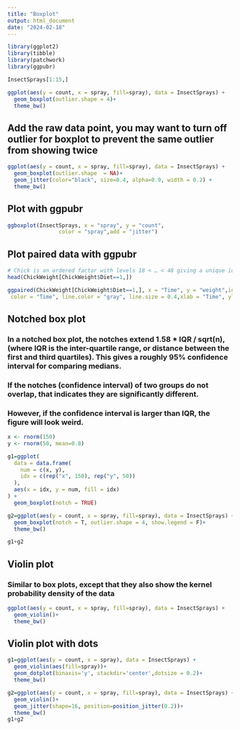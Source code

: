 ```yaml
---
title: "Boxplot"
output: html_document
date: "2024-02-18"
---
```


```r
library(ggplot2)
library(tibble)
library(patchwork)
library(ggpubr)
```

```r
InsectSprays[1:15,]
```

```r
ggplot(aes(y = count, x = spray, fill=spray), data = InsectSprays) +
  geom_boxplot(outlier.shape = 4)+
  theme_bw()
```

## Add the raw data point, you may want to turn off outlier for boxplot to prevent the same outlier from showing twice
```r
ggplot(aes(y = count, x = spray, fill=spray), data = InsectSprays) +
  geom_boxplot(outlier.shape  = NA)+
  geom_jitter(color="black", size=0.4, alpha=0.9, width = 0.2) +
  theme_bw()
```

## Plot with ggpubr
```r
ggboxplot(InsectSprays, x = "spray", y = "count",
                color = "spray",add = "jitter")
```

## Plot paired data with ggpubr
```r
# Chick is an ordered factor with levels 18 < … < 48 giving a unique identifier for the chick. 
head(ChickWeight[ChickWeight$Diet==1,])
```


```r
ggpaired(ChickWeight[ChickWeight$Diet==1,], x = "Time", y = "weight",id = "Chick",
 color = "Time", line.color = "gray", line.size = 0.4,xlab = "Time", ylab = "weight")
```

## Notched box plot
### In a notched box plot, the notches extend 1.58 * IQR / sqrt(n), (where IQR is the inter-quartile range, or distance between the first and third quartiles). This gives a roughly 95% confidence interval for comparing medians.
### If the notches (confidence interval) of two groups do not overlap, that indicates they are significantly different.
### However, if the confidence interval is larger than IQR, the figure will look weird.

```r
x <- rnorm(150)
y <- rnorm(50, mean=0.8)

g1=ggplot(
  data = data.frame(
    num = c(x, y),
    idx = c(rep("x", 150), rep("y", 50))
  ),
  aes(x = idx, y = num, fill = idx)
) +
  geom_boxplot(notch = TRUE)

g2=ggplot(aes(y = count, x = spray, fill=spray), data = InsectSprays) +
  geom_boxplot(notch = T, outlier.shape = 4, show.legend = F)+
  theme_bw()

g1+g2
```

## Violin plot
### Similar to box plots, except that they also show the kernel probability density of the data
```r
ggplot(aes(y = count, x = spray, fill=spray), data = InsectSprays) +
  geom_violin()+
  theme_bw()
```

## Violin plot with dots
```r
g1=ggplot(aes(y = count, x = spray), data = InsectSprays) +
  geom_violin(aes(fill=spray))+
  geom_dotplot(binaxis='y', stackdir='center',dotsize = 0.2)+
  theme_bw()

g2=ggplot(aes(y = count, x = spray, fill=spray), data = InsectSprays) +
  geom_violin()+
  geom_jitter(shape=16, position=position_jitter(0.2))+
  theme_bw()
g1+g2
```